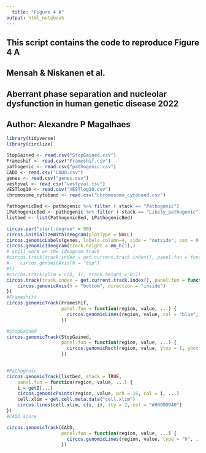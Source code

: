 ```yaml
---
  title: "Figure 4 A"
output: html_notebook
---
```

###########################################################################################
## This script contains the code to reproduce Figure 4 A                                 ##
## Mensah & Niskanen et al.                                                              ##
## Aberrant phase separation and nucleolar dysfunction in human genetic disease 2022     ##
## Author: Alexandre P Magalhaes                                                         ##
###########################################################################################


```r
library(tidyverse)
library(circlize)
```
```r
StopGained <- read.csv("StopGained.csv")
Frameshif <- read.csv("Frameshif.csv")
pathogenic <- read.csv("pathogenic.csv")
CADD <- read.csv("CADD.csv")
genes <- read.csv("genes.csv")
vestpval <- read.csv("vestpval.csv")
VESTlog10 <- read.csv("VESTlog10.csv")
chromosome_cytoband <- read.csv("chromosome_cytoband.csv")
```

```r
PathogenicBed <- pathogenic %>% filter ( stack == "Pathogenic")
LPathogenicBed <- pathogenic %>% filter ( stack == "Likely_pathogenic")
listbed <- list(PathogenicBed, LPathogenicBed)
```


```r
circos.par("start.degree" = 90)
circos.initializeWithIdeogram(plotType = NULL)
circos.genomicLabels(genes, labels.column=4, side = "outside", cex = 0.8)
circos.genomicIdeogram(track.height = mm_h(1),)
# still work on the ideogram track
#circos.track(track.index = get.current.track.index(), panel.fun = function(x, y) {
#    circos.genomicAxis(h = "top")
#})
#circos.track(ylim = c(0, 1), track.height = 0.1)
circos.track(track.index = get.current.track.index(), panel.fun = function(x, y) {
    circos.genomicAxis(h = "bottom", direction = "inside")
})
#Frameshift
circos.genomicTrack(Frameshif,
                    panel.fun = function(region, value, ...) {
                      circos.genomicLines(region, value, col = "blue", type = "h")
                    })

#StopGained
circos.genomicTrack(StopGained,
                    panel.fun = function(region, value, ...) {
                      circos.genomicRect(region, value, ytop = 1, ybottom = 0)
                    })

                    
#Pathogenic
circos.genomicTrack(listbed, stack = TRUE,
    panel.fun = function(region, value, ...) {
    i = getI(...)
    circos.genomicPoints(region, value, pch = 16, col = i, ...)
    cell.xlim = get.cell.meta.data("cell.xlim")
    circos.lines(cell.xlim, c(i, i), lty = 2, col = "#00000040")
})
#CADD score

circos.genomicTrack(CADD,
                    panel.fun = function(region, value, ...) {
                      circos.genomicLines(region, value, type = "h", ...)
                    })

```



